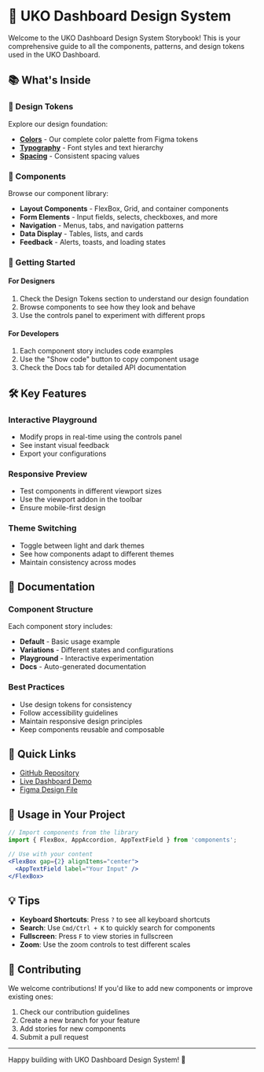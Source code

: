 
<Meta title="Welcome" />

# 🎨 UKO Dashboard Design System

Welcome to the UKO Dashboard Design System Storybook! This is your comprehensive guide to all the components, patterns, and design tokens used in the UKO Dashboard.

## 📚 What's Inside

### 🎨 Design Tokens
Explore our design foundation:
- **[Colors](/story/design-system-colors--palette)** - Our complete color palette from Figma tokens
- **[Typography](/story/design-system-typography--typography-scale)** - Font styles and text hierarchy
- **[Spacing](/story/design-system-spacing--spacing-scale)** - Consistent spacing values

### 🧩 Components
Browse our component library:
- **Layout Components** - FlexBox, Grid, and container components
- **Form Elements** - Input fields, selects, checkboxes, and more
- **Navigation** - Menus, tabs, and navigation patterns
- **Data Display** - Tables, lists, and cards
- **Feedback** - Alerts, toasts, and loading states

### 🎯 Getting Started

#### For Designers
1. Check the Design Tokens section to understand our design foundation
2. Browse components to see how they look and behave
3. Use the controls panel to experiment with different props

#### For Developers
1. Each component story includes code examples
2. Use the "Show code" button to copy component usage
3. Check the Docs tab for detailed API documentation

## 🛠️ Key Features

### Interactive Playground
- Modify props in real-time using the controls panel
- See instant visual feedback
- Export your configurations

### Responsive Preview
- Test components in different viewport sizes
- Use the viewport addon in the toolbar
- Ensure mobile-first design

### Theme Switching
- Toggle between light and dark themes
- See how components adapt to different themes
- Maintain consistency across modes

## 📖 Documentation

### Component Structure
Each component story includes:
- **Default** - Basic usage example
- **Variations** - Different states and configurations
- **Playground** - Interactive experimentation
- **Docs** - Auto-generated documentation

### Best Practices
- Use design tokens for consistency
- Follow accessibility guidelines
- Maintain responsive design principles
- Keep components reusable and composable

## 🔗 Quick Links

- [GitHub Repository](https://github.com/syseo0107/GitHub)
- [Live Dashboard Demo](#)
- [Figma Design File](#)

## 🚀 Usage in Your Project

```jsx
// Import components from the library
import { FlexBox, AppAccordion, AppTextField } from 'components';

// Use with your content
<FlexBox gap={2} alignItems="center">
  <AppTextField label="Your Input" />
</FlexBox>
```

## 💡 Tips

- **Keyboard Shortcuts**: Press `?` to see all keyboard shortcuts
- **Search**: Use `Cmd/Ctrl + K` to quickly search for components
- **Fullscreen**: Press `F` to view stories in fullscreen
- **Zoom**: Use the zoom controls to test different scales

## 🤝 Contributing

We welcome contributions! If you'd like to add new components or improve existing ones:
1. Check our contribution guidelines
2. Create a new branch for your feature
3. Add stories for new components
4. Submit a pull request

---

Happy building with UKO Dashboard Design System! 🎉